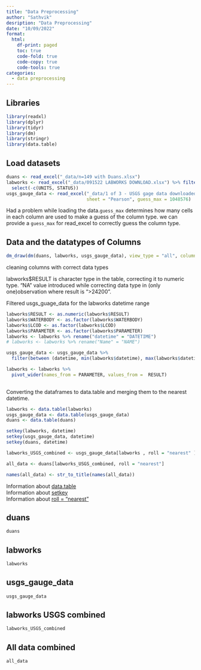 ```yaml
---
title: "Data Preprocessing"
author: "Sathvik"
desription: "Data Preprocessing"
date: "10/09/2022"
format:
  html:
    df-print: paged
    toc: true
    code-fold: true
    code-copy: true
    code-tools: true
categories:
  - data preprocessing
---
```


## Libraries

```r
library(readxl)
library(dplyr)
library(tidyr)
library(dm)
library(stringr)
library(data.table)
```

## Load datasets

```r
duans <- read_excel("_data/n=149 with Duans.xlsx")
labworks <- read_excel("_data/091522 LABWORKS DOWNLOAD.xlsx") %>% filter(NAME == "PEARSON") %>% 
  select(-c(UNITS, STATUS))
usgs_gauge_data <- read_excel("_data/1 of 3 - USGS gage data downloaded 092022.xlsx",
                              sheet = "Pearson", guess_max = 1048576)
```


Had a problem while loading the data.`guess_max` determines how many cells in each column are used to make a guess of the column type. we can provide a `guess_max`  for read_excel to correctly guess the column type. 


## Data and the datatypes of Columns

```r
dm_draw(dm(duans, labworks, usgs_gauge_data), view_type = "all", column_types = TRUE, focus = TRUE)
```


cleaning columns with correct data types

labworks$RESULT is character type in the table, correcting it to numeric type.  "NA" value introduced while correcting data type in (only one)observation where result is ">24200". 

Filtered usgs_guage_data for the labworks datetime range

```r
labworks$RESULT <- as.numeric(labworks$RESULT)
labworks$WATERBODY <- as.factor(labworks$WATERBODY)
labworks$LCOD <- as.factor(labworks$LCOD)
labworks$PARAMETER <- as.factor(labworks$PARAMETER)
labworks <- labworks %>% rename("datetime" = "DATETIME")
# labworks <- labworks %>% rename("Name" = "NAME")

usgs_gauge_data <- usgs_gauge_data %>% 
  filter(between (datetime, min(labworks$datetime), max(labworks$datetime)))
```




```r
labworks <- labworks %>% 
  pivot_wider(names_from = PARAMETER, values_from =  RESULT)
  
```


Converting the dataframes to data.table and merging them to the nearest datetime.

```r
labworks <- data.table(labworks)
usgs_gauge_data <- data.table(usgs_gauge_data)
duans <- data.table(duans)

setkey(labworks, datetime)
setkey(usgs_gauge_data, datetime)
setkey(duans, datetime)

labworks_USGS_combined <- usgs_gauge_data[labworks , roll = "nearest" ] %>% select(-NAME)

all_data <- duans[labworks_USGS_combined, roll = "nearest"]

names(all_data) <- str_to_title(names(all_data))

```

Information about [data.table](https://cran.r-project.org/web/packages/data.table/vignettes/datatable-intro.html) <br/>
Information about [setkey](https://www.rdocumentation.org/packages/data.table/versions/1.14.2/topics/setkey)<br/>
Information about [roll = "nearest"](https://jangorecki.gitlab.io/data.cube/library/data.table/html/data.table.html)<br/>

::: panel-tabset
## duans

```r
duans
```

## labworks

```r
labworks
```


## usgs_gauge_data

```r
usgs_gauge_data
```

## labworks USGS combined

```r
labworks_USGS_combined
```

## All data combined

```r
all_data
```

:::